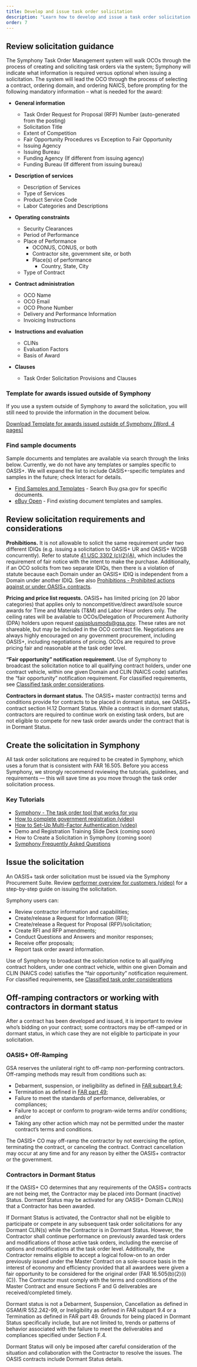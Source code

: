 ```yaml
---
title: Develop and issue task order solicitation
description: "Learn how to develop and issue a task order solicitation: how to use Symphony, requirements and considerations, off-ramping contractors, and dormant contractors."
order: 7
---
```


## Review solicitation guidance
The Symphony Task Order Management system will walk OCOs through the process of creating and soliciting task orders via the system; Symphony will indicate what information is required versus optional when issuing a solicitation. The system will lead the OCO through the process of selecting a contract, ordering domain, and ordering NAICS, before prompting for the following mandatory information – what is needed for the award:

- **General information**
    * Task Order Request for Proposal (RFP) Number (auto-generated from the posting)
    * Solicitation Title
    * Extent of Competition 
    * Fair Opportunity Procedures vs Exception to Fair Opportunity
    * Issuing Agency
    * Issuing Bureau
    * Funding Agency (If different from issuing agency)
    * Funding Bureau (If different from issuing bureau)
- **Description of services**
    * Description of Services
    * Type of Services
    * Product Service Code
    * Labor Categories and Descriptions

- **Operating constraints**
    * Security Clearances
    * Period of Performance
    * Place of Performance
        - OCONUS, CONUS, or both
        - Contractor site, government site, or both
        - Place(s) of performance
            * Country, State, City
    * Type of Contract
- **Contract administration**
    * OCO Name
    * OCO Email
    * OCO Phone Number
    * Delivery and Performance Information
    * Invoicing Instructions
- **Instructions and evaluation**
    * CLINs
    * Evaluation Factors
    * Basis of Award
- **Clauses**
    * Task Order Solicitation Provisions and Clauses

### Template for awards issued outside of Symphony

If you use a system outside of Symphony to award the solicitation, you will still need to provide the information in the document below.

[Download Template for awards issued outside of Symphony [Word, 4 pages]](/files/template_for_awards_issued_outside_of_symphony.docx)

### Find sample documents

Sample documents and templates are available via search through the links below. Currently, we do not have any templates or samples specific to OASIS+.  We will expand the list to include OASIS+-specific templates and samples in the future; check Interact for details.

- [Find Samples and Templates](https://buy.gsa.gov/find-samples-templates-tips?sort_by=title&sort_order=asc&page=1) - Search Buy.gsa.gov for specific documents.
- [eBuy Open](https://www.ebuy.gsa.gov/ebuyopen/) - Find existing document templates and samples.

## Review solicitation requirements and considerations

**Prohibitions.** It is not allowable to solicit the same requirement under two different IDIQs (e.g. issuing a solicitation to OASIS+ UR and OASIS+ WOSB concurrently). Refer to statute [41 USC 3302 (c)(2)(A)](https://uscode.house.gov/view.xhtml?req=(title:41%20section:3302%20edition:prelim)%20OR%20(granuleid:USC-prelim-title41-section3302)&f=treesort&edition=prelim&num=0&jumpTo=true), which includes the requirement of fair notice with the intent to make the purchase. Additionally, if an OCO solicits from two separate IDIQs, then there is a violation of statute because each Domain under an OASIS+ IDIQ is independent from a Domain under another IDIQ. See also [Prohibitions - Prohibited actions against or under OASIS+ contracts](/buyers-guide/research-contract-features/prohibitions/#prohibited-actions-against-or-under-oasis-contracts).

**Pricing and price list requests.** OASIS+ has limited pricing (on 20 labor categories) that applies only to noncompetitive/direct award/sole source awards for Time and Materials (T&M) and Labor Hour orders only. The ceiling rates will be available to OCOs/Delegation of Procurement Authority (DPA) holders upon request [oasisplusmods@gsa.gov](mailto:oasisplusmods@gsa.gov). These rates are not shareable, but may be included in the OCO contract file. Negotiations are always highly encouraged on any government procurement, including OASIS+, including negotiations of pricing. OCOs are required to prove pricing fair and reasonable at the task order level.

**“Fair opportunity” notification requirement.** Use of Symphony to broadcast the solicitation notice to all qualifying contract holders, under one contract vehicle, within one given Domain and CLIN (NAICS code) satisfies the “fair opportunity” notification requirement. For classified requirements, see [Classified task order considerations](/buyers-guide/research-contract-features/task-orders/#classified-task-order-considerations). 

**Contractors in dormant status.** The OASIS+ master contract(s) terms and conditions provide for contracts to be placed in dormant status, see OASIS+ contract section H.12 Dormant Status. While a contract is in dormant status, contractors are required to continue work on existing task orders, but are not eligible to compete for new task order awards under the contract that is in Dormant Status.

## Create the solicitation in Symphony

All task order solicitations are required to be created in Symphony, which uses a forum that is consistent with FAR 16.505. Before you access Symphony, we strongly recommend reviewing the tutorials, guidelines, and requirements — this will save time as you move through the task order solicitation process.

### Key Tutorials
- [Symphony - The task order tool that works for you](https://www.youtube.com/watch?v=cQ4zVfA8MAY)
- [How to complete government registration (video)](https://gettingstarted.apexlogic.com/support/solutions/articles/35000177795-how-to-register-as-a-government-user) 
- [How to Set-Up Multi-Factor Authentication (video)](https://www.youtube.com/watch?v=iXkOGRlAxjY)
- Demo and Registration Training Slide Deck (coming soon)
- How to Create a Solicitation in Symphony (coming soon)
- [Symphony Frequently Asked Questions](https://gettingstarted.apexlogic.com/support/solutions/articles/35000223291-oasis-faq)

## Issue the solicitation

An OASIS+ task order solicitation must be issued via the Symphony Procurement Suite. Review [performer overview for customers (video)](https://youtu.be/GNyb1WpX6QQ?si=4rF2ED9Wlno2mMOP) for a step-by-step guide on issuing the solicitation.

Symphony users can: 
- Review contractor information and capabilities;
- Create/release a Request for Information (RFI);
- Create/release a Request for Proposal (RFP)/solicitation; 
- Create RFI and RFP amendments; 
- Conduct Questions and Answers and monitor responses; 
- Receive offer proposals;
- Report task order award information.

Use of Symphony to broadcast the solicitation notice to all qualifying contract holders, under one contract vehicle, within one given Domain and CLIN (NAICS code) satisfies the “fair opportunity” notification requirement. For classified requirements, see [Classified task order considerations](/buyers-guide/research-contract-features/task-orders#classified) 

## Off-ramping contractors or working with contractors in dormant status 

After a contract has been developed and issued, it is important to review who’s bidding on your contract; some contractors may be off-ramped or in dormant status, in which case they are not eligible to participate in your solicitation.

### OASIS+ Off-Ramping
GSA reserves the unilateral right to off-ramp non-performing contractors. Off-ramping methods may result from conditions such as: 

- Debarment, suspension, or ineligibility as defined in [FAR subpart 9.4](https://www.acquisition.gov/far/subpart-9.4);
- Termination as defined in [FAR part 49](https://www.acquisition.gov/far/part-49);
- Failure to meet the standards of performance, deliverables, or compliances;
- Failure to accept or conform to program-wide terms and/or conditions; and/or
- Taking any other action which may not be permitted under the master contract’s terms and conditions.

The OASIS+ CO may off-ramp the contractor by not exercising the option, terminating the contract, or canceling the contract. Contract cancellation may occur at any time and for any reason by either the OASIS+ contractor or the government. 

### Contractors in Dormant Status

If the OASIS+ CO determines that any requirements of the OASIS+ contracts are not being met, the Contractor may be placed into Dormant (inactive) Status. Dormant Status may be activated for any OASIS+ Domain CLIN(s) that a Contractor has been awarded. 
 
If Dormant Status is activated, the Contractor shall not be eligible to participate or compete in any subsequent task order solicitations for any Dormant CLIN(s) while the Contractor is in Dormant Status.  However, the Contractor shall continue performance on previously awarded task orders and modifications of those active task orders, including the exercise of options and modifications at the task order level. Additionally, the Contractor remains eligible to accept a logical follow-on to an order previously issued under the Master Contract on a sole-source basis in the interest of economy and efficiency provided that all awardees were given a fair opportunity to be considered for the original order (FAR 16.505(b)(2)(i)(C)). The Contractor must comply with the terms and conditions of the Master Contract and ensure Sections F and G deliverables are received/completed timely.

Dormant status is not a Debarment, Suspension, Cancellation as defined in GSAM/R 552.242-99, or Ineligibility as defined in FAR subpart 9.4 or a Termination as defined in FAR part 49. Grounds for being placed in Dormant Status specifically include, but are not limited to, trends or patterns of behavior associated with the failure to meet the deliverables and compliances specified under Section F.4.

Dormant Status will only be imposed after careful consideration of the situation and collaboration with the Contractor to resolve the issues. The OASIS contracts include Dormant Status details.


